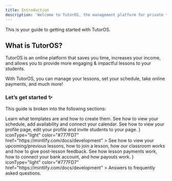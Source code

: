 ```yaml
---
title: Introduction
description: 'Welcome to TutorOS, the management platform for private tutors!'
---
```


This is your guide to getting started with TutorOS.

## What is TutorOS?

TutorOS is an online platform that saves you time, increases your income, and allows you to provide more engaging & impactful lessons to your students.

With TutorOS, you can manage your lessons, set your schedule, take online payments, and much more!

### Let’s get started ✨

This guide is broken into the following sections:

<CardGroup cols={2}>
  <Card
    title="Lesson Templates"
    icon="pen-to-square"
    href="https://mintlify.com/docs/quickstart"
  >
    Learn what templates are and how to create them.
  </Card>
  <Card
    title="Schedule"
    icon="image"
    href="https://mintlify.com/docs/development"
  >
    See how to view your schedule, add availability and connect your calendar.
  </Card>
  <Card
    title="Profile"
    icon="image"
    href="https://mintlify.com/docs/development"
  >
    See how to view your profile page, edit your profile and invite students to your page.
  </Card>
  <Card
    title="Managing Lessons"
    icon={<FontAwesomeIcon icon="fa-credit-card-front" />}
    iconType="light"
    color="#777FD7"
    href="https://mintlify.com/docs/development"
  >
    See how to view your upcoming/previous lessons, how to join a lesson, how our classroom works and
    how to give post-lesson feedback.
  </Card>
  <Card
    title="Payments"
    img="logo/credit-card-thin.svg"
    href="https://mintlify.com/docs/development"
  >
    See how lesson payments work, how to connect your bank account, and how payouts work.
  </Card>
  <Card
    title="FAQ"
    icon={<FontAwesomeIcon icon="fa-credit-card-front" />}
    iconType="light"
    color="#777FD7"
    href="https://mintlify.com/docs/development"
  >
    Answers to frequently asked questions.
  </Card>
</CardGroup>
